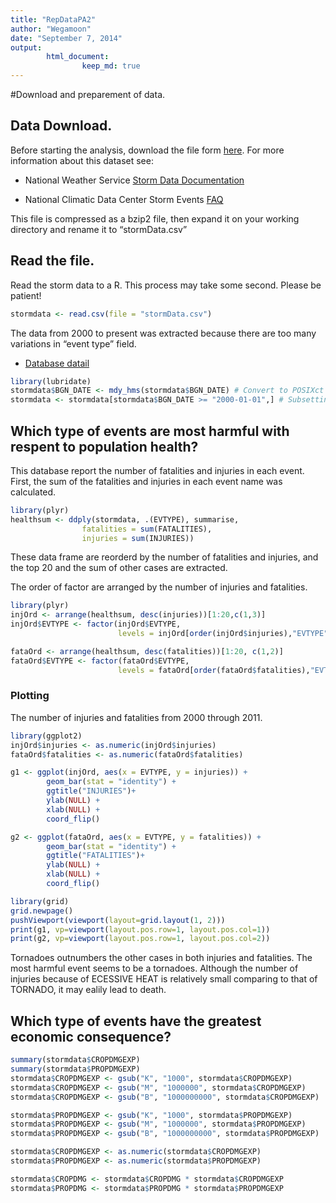 ```yaml
---
title: "RepDataPA2"
author: "Wegamoon"
date: "September 7, 2014"
output: 
        html_document:
                keep_md: true
---
```

#Download and preparement of data.

## Data Download.

Before starting the analysis, download the file form [here](https://d396qusza40orc.cloudfront.net/repdata%2Fdata%2FStormData.csv.bz2). For more information
about this dataset see:

- National Weather Service [Storm Data Documentation][1]

- National Climatic Data Center Storm Events [FAQ][2]

[1]: https://d396qusza40orc.cloudfront.net/repdata%2Fpeer2_doc%2Fpd01016005curr.pdf
[2]: https://d396qusza40orc.cloudfront.net/repdata%2Fpeer2_doc%2FNCDC%20Storm%20Events-FAQ%20Page.pdf


This file is compressed as a bzip2 file, then expand it on your working
directory and rename it to "stormData.csv"

## Read the file.

Read the storm data to a R. This process may take some second. 
Please be patient!

```r
stormdata <- read.csv(file = "stormData.csv")
```

The data from 2000 to present was extracted because there are too many 
variations in "event type" field. 

- [Database datail](http://www.ncdc.noaa.gov/stormevents/details.jsp?type=collection)

```r
library(lubridate)
stormdata$BGN_DATE <- mdy_hms(stormdata$BGN_DATE) # Convert to POSIXct format
stormdata <- stormdata[stormdata$BGN_DATE >= "2000-01-01",] # Subsetting
```


## Which type of events are most harmful with respent to population health?

This database report the number of fatalities and injuries in each event.
First, the sum of the fatalities and injuries in each event name was calculated.


```r
library(plyr)
healthsum <- ddply(stormdata, .(EVTYPE), summarise,
                fatalities = sum(FATALITIES),
                injuries = sum(INJURIES))
```

These data frame are reorderd by the number of fatalities and injuries,
and the top 20 and the sum of other cases are extracted.

The order of factor are arranged by the number of injuries and fatalities.

```r
library(plyr)
injOrd <- arrange(healthsum, desc(injuries))[1:20,c(1,3)]
injOrd$EVTYPE <- factor(injOrd$EVTYPE,
                        levels = injOrd[order(injOrd$injuries),"EVTYPE"])

fataOrd <- arrange(healthsum, desc(fatalities))[1:20, c(1,2)]
fataOrd$EVTYPE <- factor(fataOrd$EVTYPE,
                        levels = fataOrd[order(fataOrd$fatalities),"EVTYPE"])
```

### Plotting
The number of injuries and fatalities from 2000 through 2011.

```r

library(ggplot2)
injOrd$injuries <- as.numeric(injOrd$injuries)
fataOrd$fatalities <- as.numeric(fataOrd$fatalities)

g1 <- ggplot(injOrd, aes(x = EVTYPE, y = injuries)) +
        geom_bar(stat = "identity") +
        ggtitle("INJURIES")+
        ylab(NULL) +
        xlab(NULL) +
        coord_flip()

g2 <- ggplot(fataOrd, aes(x = EVTYPE, y = fatalities)) +
        geom_bar(stat = "identity") +
        ggtitle("FATALITIES")+
        ylab(NULL) + 
        xlab(NULL) +
        coord_flip()

library(grid)
grid.newpage()
pushViewport(viewport(layout=grid.layout(1, 2)))
print(g1, vp=viewport(layout.pos.row=1, layout.pos.col=1))
print(g2, vp=viewport(layout.pos.row=1, layout.pos.col=2))
```

Tornadoes outnumbers the other cases in both injuries and fatalities. 
The most harmful event seems to be a tornadoes.
Although the number of injuries because of ECESSIVE HEAT is relatively
small comparing to that of TORNADO, it may ealily lead to death.

## Which type of events have the greatest economic consequence?

```r
summary(stormdata$CROPDMGEXP)
summary(stormdata$PROPDMGEXP)
stormdata$CROPDMGEXP <- gsub("K", "1000", stormdata$CROPDMGEXP)
stormdata$CROPDMGEXP <- gsub("M", "1000000", stormdata$CROPDMGEXP)
stormdata$CROPDMGEXP <- gsub("B", "1000000000", stormdata$CROPDMGEXP)

stormdata$PROPDMGEXP <- gsub("K", "1000", stormdata$PROPDMGEXP)
stormdata$PROPDMGEXP <- gsub("M", "1000000", stormdata$PROPDMGEXP)
stormdata$PROPDMGEXP <- gsub("B", "1000000000", stormdata$PROPDMGEXP)

stormdata$CROPDMGEXP <- as.numeric(stormdata$CROPDMGEXP)
stormdata$PROPDMGEXP <- as.numeric(stormdata$PROPDMGEXP)

stormdata$CROPDMG <- stormdata$CROPDMG * stormdata$CROPDMGEXP
stormdata$PROPDMG <- stormdata$PROPDMG * stormdata$PROPDMGEXP
```

